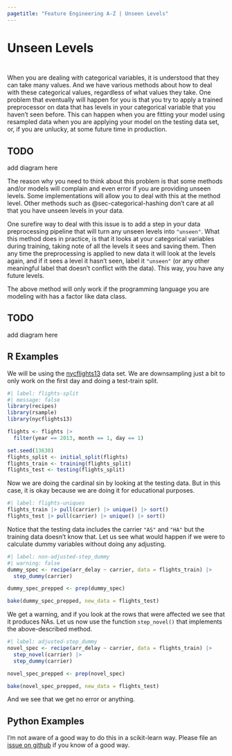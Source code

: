 ```yaml
---
pagetitle: "Feature Engineering A-Z | Unseen Levels"
---
```


# Unseen Levels {#sec-categorical-unseen}

::: {style="visibility: hidden; height: 0px;"}
## Unseen Levels
:::

When you are dealing with categorical variables, it is understood that they can take many values.
And we have various methods about how to deal with these categorical values, regardless of what values they take.
One problem that eventually will happen for you is that you try to apply a trained preprocessor on data that has levels in your categorical variable that you haven't seen before.
This can happen when you are fitting your model using resampled data when you are applying your model on the testing data set, or, if you are unlucky, at some future time in production.

::: callout-caution
# TODO

add diagram here
:::

The reason why you need to think about this problem is that some methods and/or models will complain and even error if you are providing unseen levels.
Some implementations will allow you to deal with this at the method level.
Other methods such as @sec-categorical-hashing don't care at all that you have unseen levels in your data.

One surefire way to deal with this issue is to add a step in your data preprocessing pipeline that will turn any unseen levels into `"unseen"`.
What this method does in practice, is that it looks at your categorical variables during training, taking note of all the levels it sees and saving them.
Then any time the preprocessing is applied to new data it will look at the levels again, and if it sees a level it hasn't seen, label it `"unseen"` (or any other meaningful label that doesn't conflict with the data).
This way, you have any future levels.

::: callout-note
The above method will only work if the programming language you are modeling with has a factor like data class.
:::

::: callout-caution
# TODO

add diagram here
:::

## R Examples

We will be using the [nycflights13](https://github.com/tidyverse/nycflights13) data set.
We are downsampling just a bit to only work on the first day and doing a test-train split.

```r
#| label: flights-split
#| message: false
library(recipes)
library(rsample)
library(nycflights13)

flights <- flights |>
  filter(year == 2013, month == 1, day == 1)

set.seed(13630)
flights_split <- initial_split(flights)
flights_train <- training(flights_split)
flights_test <- testing(flights_split)
```

Now we are doing the cardinal sin by looking at the testing data.
But in this case, it is okay because we are doing it for educational purposes.

```r
#| label: flights-uniques
flights_train |> pull(carrier) |> unique() |> sort()
flights_test |> pull(carrier) |> unique() |> sort()
```

Notice that the testing data includes the carrier `"AS"` and `"HA"` but the training data doesn't know that.
Let us see what would happen if we were to calculate dummy variables without doing any adjusting.

```r
#| label: non-adjusted-step_dummy
#| warning: false
dummy_spec <- recipe(arr_delay ~ carrier, data = flights_train) |>
  step_dummy(carrier)

dummy_spec_prepped <- prep(dummy_spec)

bake(dummy_spec_prepped, new_data = flights_test)
```

We get a warning, and if you look at the rows that were affected we see that it produces NAs.
Let us now use the function `step_novel()` that implements the above-described method.

```r
#| label: adjusted-step_dummy
novel_spec <- recipe(arr_delay ~ carrier, data = flights_train) |>
  step_novel(carrier) |>
  step_dummy(carrier) 

novel_spec_prepped <- prep(novel_spec)

bake(novel_spec_prepped, new_data = flights_test)
```

And we see that we get no error or anything.

## Python Examples

I'm not aware of a good way to do this in a scikit-learn way.
Please file an [issue on github](https://github.com/EmilHvitfeldt/feature-engineering-az/issues/new?assignees=&labels=&projects=&template=general-issue.md&title) if you know of a good way.
